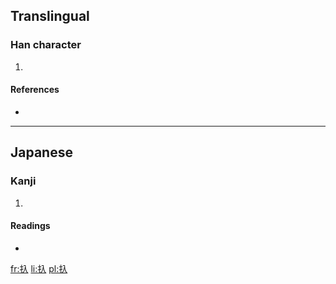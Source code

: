 ==Translingual==

===Han character===
{{Han char|rn=64|rad=手|as=02|sn=5|four=|canj=手人 (QO), X手人 (XQO)}}

# {{defn|Han|sort=手02}}

====References====
* {{Han ref|kx=0417.131|dkj=11788|dj=0764.060|hdz=31827.041|uh=6256|ud=25174}}

----

==Japanese==

===Kanji===
{{ja-kanji|grade=|rs=手02}}

# {{defn|lang=ja|sort=手02}}

====Readings====
* {{ja-readings|on=|kun=[[はめる]] (hameru), [[しぼる]] (shiboru)}}

[[fr:扖]]
[[li:扖]]
[[pl:扖]]